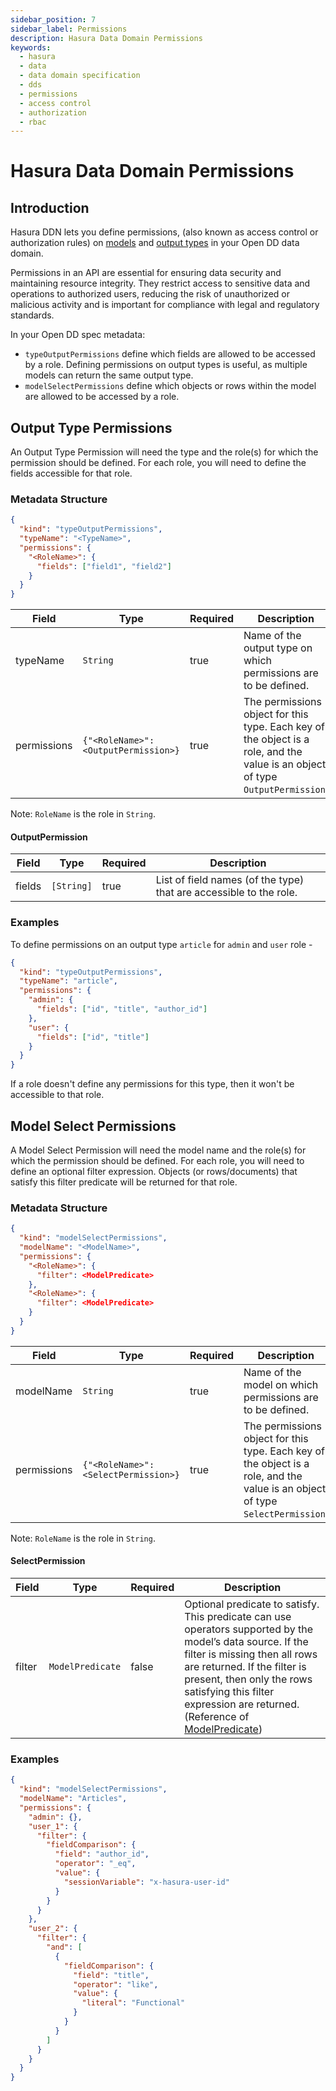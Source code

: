 ```yaml
---
sidebar_position: 7
sidebar_label: Permissions
description: Hasura Data Domain Permissions
keywords:
  - hasura
  - data
  - data domain specification
  - dds
  - permissions
  - access control
  - authorization
  - rbac
---
```


# Hasura Data Domain Permissions

## Introduction

Hasura DDN lets you define permissions, (also known as access control or authorization rules) on [models](./models.mdx)
and [output types](./types.mdx) in your Open DD data domain.

Permissions in an API are essential for ensuring data security and maintaining resource integrity. They restrict access
to sensitive data and operations to authorized users, reducing the risk of unauthorized or malicious activity and is
important for compliance with legal and regulatory standards.

In your Open DD spec metadata:
- `typeOutputPermissions` define which fields are allowed to be accessed by a role. Defining permissions on output
  types is useful, as multiple models can return the same output type.
- `modelSelectPermissions` define which objects or rows within the model are allowed to be accessed by a role.

## Output Type Permissions

An Output Type Permission will need the type and the role(s) for which the permission should be defined. For each role,
you will need to define the fields accessible for that role.

### Metadata Structure

```json
{
  "kind": "typeOutputPermissions",
  "typeName": "<TypeName>",
  "permissions": {
    "<RoleName>": {
      "fields": ["field1", "field2"]
    }
  }
}
```

| Field       | Type                                 | Required | Description                                                                                                                    |
| ----------- | ------------------------------------ | -------- | ------------------------------------------------------------------------------------------------------------------------------ |
| typeName    | `String`                             | true     | Name of the output type on which permissions are to be defined.                                                                |
| permissions | `{"<RoleName>": <OutputPermission>}` | true     | The permissions object for this type. Each key of the object is a role, and the value is an object of type `OutputPermission`. |

Note: `RoleName` is the role in `String`.

#### OutputPermission

| Field  | Type       | Required | Description                                                        |
| ------ | ---------- | -------- | ------------------------------------------------------------------ |
| fields | `[String]` | true     | List of field names (of the type) that are accessible to the role. |

### Examples

To define permissions on an output type `article` for `admin` and `user` role -

```json
{
  "kind": "typeOutputPermissions",
  "typeName": "article",
  "permissions": {
    "admin": {
      "fields": ["id", "title", "author_id"]
    },
    "user": {
      "fields": ["id", "title"]
    }
  }
}
```

If a role doesn't define any permissions for this type, then it won't be accessible to that role.

## Model Select Permissions

A Model Select Permission will need the model name and the role(s) for which the permission should be defined. For each
role, you will need to define an optional filter expression. Objects (or rows/documents) that satisfy this filter
predicate will be returned for that role.

### Metadata Structure

```json
{
  "kind": "modelSelectPermissions",
  "modelName": "<ModelName>",
  "permissions": {
    "<RoleName>": {
      "filter": <ModelPredicate>
    },
    "<RoleName>": {
      "filter": <ModelPredicate>
    }
  }
}
```

| Field       | Type                                 | Required | Description                                                                                                                    |
| ----------- | ------------------------------------ | -------- | ------------------------------------------------------------------------------------------------------------------------------ |
| modelName   | `String`                             | true     | Name of the model on which permissions are to be defined.                                                                      |
| permissions | `{"<RoleName>": <SelectPermission>}` | true     | The permissions object for this type. Each key of the object is a role, and the value is an object of type `SelectPermission`. |

Note: `RoleName` is the role in `String`.

#### SelectPermission

| Field  | Type             | Required | Description                                                                                                                                                                                                                                                                                                                 |
| ------ | ---------------- | -------- | --------------------------------------------------------------------------------------------------------------------------------------------------------------------------------------------------------------------------------------------------------------------------------------------------------------------------- |
| filter | `ModelPredicate` | false    | Optional predicate to satisfy. This predicate can use operators supported by the model’s data source. If the filter is missing then all rows are returned. If the filter is present, then only the rows satisfying this filter expression are returned. (Reference of [ModelPredicate](./common-syntax.mdx#modelpredicate)) |

### Examples

```json
{
  "kind": "modelSelectPermissions",
  "modelName": "Articles",
  "permissions": {
    "admin": {},
    "user_1": {
      "filter": {
        "fieldComparison": {
          "field": "author_id",
          "operator": "_eq",
          "value": {
            "sessionVariable": "x-hasura-user-id"
          }
        }
      }
    },
    "user_2": {
      "filter": {
        "and": [
          {
            "fieldComparison": {
              "field": "title",
              "operator": "like",
              "value": {
                "literal": "Functional"
              }
            }
          }
        ]
      }
    }
  }
}
```
